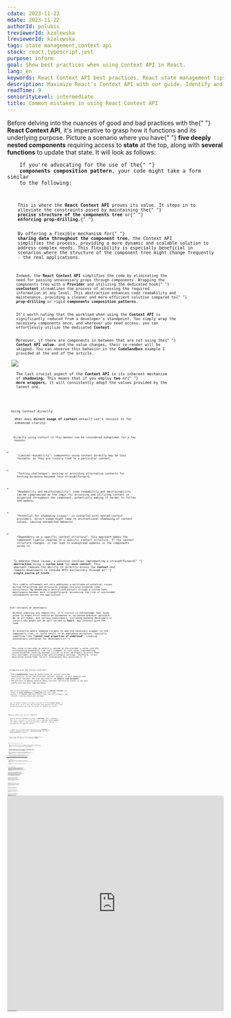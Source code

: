 ```yaml
---
cdate: 2023-11-22
mdate: 2023-11-22
authorId: polubis
treviewerId: kzalewska
lreviewerId: kzalewska
tags: state management,context api
stack: react,typescript,jest
purpose: inform
goal: Show best practices when using Context API in React.
lang: en
keywords: React Context API best practices, React state management tips, Context API common mistakes, React development optimization, Efficient React state handling
description: Maximize React's Context API with our guide. Identify and fix common mistakes for better performance. Elevate skills with best practices, optimizing code for enhanced React applications.
readTime: 9
seniorityLevel: intermediate
title: Common mistakes in using React Context API
---
```


<Prelude label="Quick guide to React Context API">
  <M>
    Before delving into the nuances of good and bad practices with the{" "}
    <B>React Context API</B>, it's imperative to grasp how it functions and its
    underlying purpose. Picture a scenario where you have{" "}
    <B>five deeply nested components</B> requiring access to <B>state</B> at the
    top, along with <B>several functions</B> to update that state. It will look
    as follows:
  </M>
  <Code
    mode="dynamic"
    lang="tsx"
    description="Insane coupling of components"
    src="https://raw.githubusercontent.com/polubis/Snippets-for-articles-and-lessons/main/Common%20mistakes%20in%20using%20React%20Context%20API/1.tsx"
    linesCount={22}
  />
  <M>
    If you're advocating for the use of the{" "}
    <B>components composition pattern</B>, your code might take a form similar
    to the following:
  </M>
  <Code
    mode="dynamic"
    lang="tsx"
    changed={[
      [7, 7],
      [11, 11],
      [15, 15],
      [22, 29],
    ]}
    description="A little bit better"
    src="https://raw.githubusercontent.com/polubis/Snippets-for-articles-and-lessons/main/Common%20mistakes%20in%20using%20React%20Context%20API/2.tsx"
    linesCount={31}
  />
  <M>
    This is where the <B>React Context API</B> proves its value. It steps in to
    alleviate the constraints posed by maintaining the{" "}
    <B>precise structure of the components tree</B> or{" "}
    <B>enforcing prop-drilling</B>.{" "}
  </M>
  <M>
    By offering a flexible mechanism for{" "}
    <B>sharing data throughout the component tree</B>, the Context API
    simplifies the process, providing a more dynamic and scalable solution to
    address complex needs. This flexibility is especially beneficial in
    scenarios where the structure of the component tree might change frequently
    - the real applications.
  </M>
  <Code
    mode="dynamic"
    lang="tsx"
    added={[
      [1, 1],
      [25, 33],
    ]}
    changed={[
      [3, 5],
      [9, 10],
      [13, 14],
      [17, 18],
      [21, 22],
    ]}
    description="With Context API"
    src="https://raw.githubusercontent.com/polubis/Snippets-for-articles-and-lessons/main/Common%20mistakes%20in%20using%20React%20Context%20API/3.tsx"
    linesCount={33}
  />
  <M>
    Indeed, the <B>React Context API</B> simplifies the code by eliminating the
    need for passing unnecessary props through components. Wrapping the
    components tree with a <B>Provider</B> and utilizing the dedicated hook{" "}
    <B>useContext</B> streamlines the process of accessing the required
    information at any level. This abstraction enhances code readability and
    maintenance, providing a cleaner and more efficient solution compared to{" "}
    <B>prop-drilling</B> or rigid <B>components composition patterns</B>.
  </M>
  <M>
    It's worth noting that the workload when using the <B>Context API</B> is
    significantly reduced from a developer's standpoint. You simply wrap the
    necessary components once, and wherever you need access, you can
    effortlessly utilize the dedicated <B>Context</B>.
  </M>
  <M>
    Moreover, if there are components in between that are not using the{" "}
    <B>Context API value</B>, and the value changes, their re-render will be
    skipped. You can observe this behavior in the <B>CodeSandbox</B> example I
    provided at the end of the article.
  </M>
  <Image
    src="https://raw.githubusercontent.com/polubis/Snippets-for-articles-and-lessons/main/Common%20mistakes%20in%20using%20React%20Context%20API/1.jpg"
    description="Re-render will be skipped!"
  />
  <M>
    The last crucial aspect of the <B>Context API</B> is its inherent mechanism
    of <B>shadowing</B>. This means that if you employ <B>two</B> or{" "}
    <B>more wrappers</B>, it will consistently adopt the values provided by the
    latest one.
  </M>
  <Code
    mode="dynamic"
    lang="tsx"
    description="Context API shadowing mechanism"
    src="https://raw.githubusercontent.com/polubis/Snippets-for-articles-and-lessons/main/Common%20mistakes%20in%20using%20React%20Context%20API/4.tsx"
    linesCount={17}
  />
</Prelude>

<Section>
  <XL>Using Context directly</XL>
  <M>
    What does <B>direct usage of context</B> entail? Let's revisit it for
    enhanced clarity:
  </M>
  <Code
    mode="dynamic"
    lang="tsx"
    description="The wrong usage of Context API"
    src="https://raw.githubusercontent.com/polubis/Snippets-for-articles-and-lessons/main/Common%20mistakes%20in%20using%20React%20Context%20API/5.tsx"
    linesCount={25}
  />
  <M>
    Directly using context in this manner can be considered suboptimal for a few
    reasons:
  </M>
  <L ordered>
    <Li>
      "Limited reusability": components using context directly may be less
      reusable, as they are closely tied to a particular context,
    </Li>
    <Li>
      "Testing challenges": mocking or providing alternative contexts for
      testing purposes becomes less straightforward,
    </Li>
    <Li>
      "Readability and maintainability": code readability and maintainability
      can be compromised as the logic for accessing and utilizing context is
      dispersed throughout the component, potentially making it harder to follow
      and update,
    </Li>
    <Li>
      "Potential for shadowing issues": in scenarios with nested context
      providers, direct usage might lead to unintentional shadowing of context
      values, causing unexpected behavior
    </Li>
    <Li>
      "Dependency on a specific context structure": this approach makes the
      component tightly coupled to a specific context structure. If the context
      structure changes, it can lead to widespread updates in the components
      using it.
    </Li>
  </L>
  <M>
    To address these issues, a solution involves implementing a straightforward{" "}
    <B>abstraction</B> using a <B>custom hook</B> for <B>each context</B>. This
    approach removes the ability to directly access the <B>Context</B> and
    compels developers to consume APIs exclusively through a{" "}
    <B>single source of truth</B>.
  </M>
  <Code
    mode="dynamic"
    lang="tsx"
    changed={[
      [5, 5],
      [29, 29],
      [25, 25],
    ]}
    added={[[17, 22]]}
    description="Context used via custom hook"
    src="https://raw.githubusercontent.com/polubis/Snippets-for-articles-and-lessons/main/Common%20mistakes%20in%20using%20React%20Context%20API/6.tsx"
    linesCount={32}
  />
  <M>
    This simple refinement not only addresses a multitude of potential issues
    during refactoring and structural changes but also promotes code
    consistency. By mandating a centralized pattern through a custom hook,
    maintenance becomes more straightforward, minimizing the risk of unintended
    consequences across the application.
  </M>
</Section>

<Section>
  <XL>Over-reliance on developers</XL>
  <M>
    Without implying any negativity, it's crucial to acknowledge that tasks
    prone to human error should be automated or validated wherever possible.
    We're all human, and various individuals, including backend developers or
    juniors who might not be well-versed in <B>React</B>, may interact with the
    code.
  </M>
  <M>
    In scenarios where someone forgets to add the necessary wrapper to the
    components tree, it could result in an ambiguous exception, typically
    something like <B>"Cannot read properties of undefined"</B>, creating
    unnecessary confusion for developers.{" "}
  </M>
  <Code
    mode="dynamic"
    lang="tsx"
    description="Unclear error will occur if no provider"
    src="https://raw.githubusercontent.com/polubis/Snippets-for-articles-and-lessons/main/Common%20mistakes%20in%20using%20React%20Context%20API/10.tsx"
    linesCount={5}
  />
  <M>
    This issue arises when an object is passed as the provider's value, but the
    corresponding components tree isn't wrapped. In such cases, implementing
    custom exception handling becomes crucial to alert developers directly about
    this oversight, providing clear and actionable warnings. Therefore, in our
    abstracted custom hook, we will incorporate this provision:{" "}
  </M>
  <Code
    mode="dynamic"
    lang="tsx"
    added={[[4, 7]]}
    description="Adding custom exception handler"
    src="https://raw.githubusercontent.com/polubis/Snippets-for-articles-and-lessons/main/Common%20mistakes%20in%20using%20React%20Context%20API/7.tsx"
    linesCount={10}
  />
</Section>

<Section>
  <XL>Struggling with the initial state hell</XL>
  <M>
    The <B>createContext</B> function necessitates an initial state for
    functionality, as per the interface contract. However, it also mandates that
    this state "matches" the type specified in the <B>generic type parameter</B>.
    The practice of adding numerous empty functions and initial states is not only
    inefficient but also time-consuming.
  </M>
  <Code
    mode="dynamic"
    lang="tsx"
    description="The initial state hell"
    src="https://raw.githubusercontent.com/polubis/Snippets-for-articles-and-lessons/main/Common%20mistakes%20in%20using%20React%20Context%20API/8.tsx"
    linesCount={14}
  />
  <M>
    Why is this problematic? Forgetting to use the <B>Context Provider</B> can
    result in <B>false positives</B> or <B>negatives</B> with this state.
    Moreover, it demands additional effort each time you introduce a new
    function, creating unnecessary overhead.
  </M>
  <Code
    mode="dynamic"
    lang="tsx"
    added={[
      [1, 4],
      [6, 9],
      [11, 11],
      [17, 27],
    ]}
    changed={[
      [41, 41],
      [14, 14],
      [30, 30],
    ]}
    description="Initial state setup improved"
    src="https://raw.githubusercontent.com/polubis/Snippets-for-articles-and-lessons/main/Common%20mistakes%20in%20using%20React%20Context%20API/9.tsx"
    linesCount={46}
  />
  <M>
    Now, if someone forgets to include a provider or if the <B>Context value</B>{" "}
    becomes falsy, we will alert the developer. This approach provides a clear
    distinction between the state and the API for managing our context
  </M>
</Section>

<Section>
  <XL>Binding context with concrete components</XL>
  <M>
    Context should accommodate any kind of <B>ReactNode</B> - be it components,
    divs, null, and more. If you directly use a component inside <B>Context</B>,
    you tightly couple it with that particular component, limiting the
    presentation to a specific manner.
  </M>
  <Code
    mode="dynamic"
    lang="tsx"
    description="Context coupled to one component"
    src="https://raw.githubusercontent.com/polubis/Snippets-for-articles-and-lessons/main/Common%20mistakes%20in%20using%20React%20Context%20API/11.tsx"
    linesCount={4}
  />
  <M>
    To address this, we should enable the passing of any <B>ReactNode</B> as
    children, essentially embracing a <B>composition pattern</B> with the{" "}
    <B>content projection</B> technique.
  </M>
  <Code
    mode="dynamic"
    lang="tsx"
    added={[[1, 1]]}
    changed={[
      [3, 5],
      [7, 10],
    ]}
    description="Flexibility added!"
    src="https://raw.githubusercontent.com/polubis/Snippets-for-articles-and-lessons/main/Common%20mistakes%20in%20using%20React%20Context%20API/12.tsx"
    linesCount={10}
  />
  <M>
    Thanks to this enhancement, we can now apply our <B>Context</B> logic by
    simply wrapping any component with its dedicated <B>Provider</B>.
  </M>
  <Code
    mode="dynamic"
    lang="tsx"
    description="The usage of new API"
    src="https://raw.githubusercontent.com/polubis/Snippets-for-articles-and-lessons/main/Common%20mistakes%20in%20using%20React%20Context%20API/13.tsx"
    linesCount={7}
  />
</Section>

<Section>
  <XL>Absence of initial state override</XL>
  <M>
    What if you find yourself in a situation where you need to override the
    default state because another component is loading data? It can be tricky
    without a built-in mechanism in the <B>Context Provider</B>.
  </M>
  <Code
    mode="dynamic"
    lang="tsx"
    description="Ugly useEffect and additional logic"
    src="https://raw.githubusercontent.com/polubis/Snippets-for-articles-and-lessons/main/Common%20mistakes%20in%20using%20React%20Context%20API/14.tsx"
    linesCount={22}
  />
  <M>
    Relying on <B>useEffect</B> can introduce challenges, especially when used
    solely for setting the initial state. That's why our <B>Provider</B> should
    offer a dedicated mechanism for this purpose, ideally achieved through
    properties rather than resorting to <B>useEffect</B>.
  </M>
  <Code
    mode="dynamic"
    lang="tsx"
    description="Without useEffect"
    changed={[
      [19, 22],
      [15, 15],
    ]}
    added={[
      [1, 4],
      [5, 9],
      [12, 12],
      [26, 35],
    ]}
    src="https://raw.githubusercontent.com/polubis/Snippets-for-articles-and-lessons/main/Common%20mistakes%20in%20using%20React%20Context%20API/15.tsx"
    linesCount={36}
  />
  <M>
    Moreover, the inclusion of an essential property, <B>initialState</B>,
    becomes particularly crucial when aiming to synchronize the server state and
    client state, especially in scenarios involving frameworks like <B>Next</B>{" "}
    or <B>Gatsby</B>.
  </M>
  <Hint hasBg>
    To explore the integration of <B>Zustand</B> with frameworks like{" "}
    <B>Next</B> or any other server-side rendering (<B>SSR</B>) and static site
    generation (<B>SSG</B>) frameworks, feel free to delve into the article:{" "}
    <A
      outside
      href="/articles/integrations/how-to-integrate-state-management-in-zustand-with-nextjs/"
    >
      🌟 How to integrate state management in Zustand with NextJS
    </A>
    .
  </Hint>
</Section>

<Section>
  <XL>Lack of memoization</XL>
  <M>
    You never know at which level a developer will add the{" "}
    <B>Context Provider</B>, so if you are creating a value from state and
    adding some functions to change this state, you'll end up doing it on every
    render.
  </M>
  <Code
    mode="dynamic"
    lang="tsx"
    description="Value without useMemo"
    src="https://raw.githubusercontent.com/polubis/Snippets-for-articles-and-lessons/main/Common%20mistakes%20in%20using%20React%20Context%20API/16.tsx"
    linesCount={10}
  />
  <M>
    To avoid unnecessary recalculations, remember to wrap your <B>value</B> with
    the <B>useMemo</B> hook. It will have a positive impact on runtime
    performance.
  </M>
  <Code
    mode="dynamic"
    lang="tsx"
    changed={[
      [2, 2],
      [8, 8],
    ]}
    description="With useMemo"
    src="https://raw.githubusercontent.com/polubis/Snippets-for-articles-and-lessons/main/Common%20mistakes%20in%20using%20React%20Context%20API/17.tsx"
    linesCount={10}
  />
</Section>

<Section>
  <XL>Coupling of logic with propagation</XL>
  <M>
    As we know, <B>Context</B> is intended solely for sharing data across nested
    components trees. To adhere to the <B>single responsibility principle</B>,
    it's a bad idea to incorporate complex logic within the{" "}
    <B>Context provider</B>. Such an approach would result in a substantial
    amount of code being loaded whenever any component utilizing your context is
    rendered. To address this, consider improving it with lazy loading, as
    illustrated below:
  </M>
  <Code
    mode="dynamic"
    lang="tsx"
    description="Solution with lazy loading"
    src="https://raw.githubusercontent.com/polubis/Snippets-for-articles-and-lessons/main/Common%20mistakes%20in%20using%20React%20Context%20API/18.tsx"
    linesCount={10}
  />
  <M>
    With the introduction of lazy loading, the code responsible for loading,
    located within a larger library, is now loaded only when the <B>load</B>{" "}
    action is triggered. However, this approach couples the propagation
    mechanism with application logic. Consequently, if you ever need to change
    the mechanism of business state transition, you would have to modify the
    propagation mechanism, breaking the <B>open/closed principle</B> from{" "}
    <B>SOLID</B>. A more effective solution exists that addresses these issues,
    ensuring the <B>Context provider</B> remains responsible only for
    facilitating state changes, keeping the bundle size minimal.
  </M>
  <Code
    mode="dynamic"
    lang="tsx"
    description="Custom hook for logic"
    src="https://raw.githubusercontent.com/polubis/Snippets-for-articles-and-lessons/main/Common%20mistakes%20in%20using%20React%20Context%20API/19.tsx"
    linesCount={35}
  />
  <M>
    As demonstrated, we crafted a custom hook for a significant portion of the
    logic responsible for loading articles. Here, we employed{" "}
    <B>dynamic import</B> to load a substantial code chunk dynamically.
    Furthermore, we've strategically placed the state change logic outside the{" "}
    <B>Context Provider</B>. This design choice affords flexibility – if you
    decide to adopt an alternative state propagation mechanism in the future,
    you can replace only the propagation logic, leaving the business logic
    untouched and initial bundle size minimal.
  </M>
</Section>

<Section>
  <XL>Excessive reliance on the Context API</XL>
  <M>
    The <B>React Context API</B> is designed for state propagation. Using it as
    a <B>state manager</B>, typically an architecture and data flow pattern, may
    be a mistake. Your initial choice might be to start with <B>Context</B>, but
    eventually, you may find yourself dealing with a complex <B>Providers</B>{" "}
    structure and coupling between <B>Providers</B> to consume logic from
    different application areas.
  </M>
  <Code
    mode="dynamic"
    lang="tsx"
    description="Providers hell "
    src="https://raw.githubusercontent.com/polubis/Snippets-for-articles-and-lessons/main/Common%20mistakes%20in%20using%20React%20Context%20API/20.tsx"
    linesCount={11}
  />
  <M>
    Having something like this in your codebase indicates that you may be
    mishandling <B>Context</B>. It establishes a strong coupling between the{" "}
    <B>Providers</B> structure, making it nearly impossible to refactor or
    migrate to real state manager easily in the future.
  </M>
  <M>
    So, use <B>Context API</B> as a data propagation mechanism for presentation
    components to enhance developer experience or for managing simple global
    states like theme changes. However, it's not suitable for
    application-specific logic and data. Attempting to embed business needs in{" "}
    <B>Context</B> typically results in a convoluted and messy structure that
    requires refactoring later.
  </M>
  <M>
    You might consider flattening the providers using a function to improve
    visual readability. However, this approach introduces additional runtime
    performance overhead, and underneath, it still creates the same structure,
    ultimately masking the problem visually rather than addressing it.
  </M>
  <Code
    mode="dynamic"
    lang="tsx"
    description="Problem is hidden but still exist"
    src="https://raw.githubusercontent.com/polubis/Snippets-for-articles-and-lessons/main/Common%20mistakes%20in%20using%20React%20Context%20API/21.tsx"
    linesCount={19}
  />
  <M>
    To enhance this, consider opting for a dedicated state management tool
    rather than relying solely on <B>Context API</B>. The latter is not designed
    for handling complex application states effectively. Utilizing a robust
    state management tool can offer better scalability and maintainability for
    your application.
  </M>
  <Hint hasBg>
    If you're interested in exploring these tools further, check out the
    following article:{" "}
    <A
      outside
      href="/articles/libraries/comparing-redux-with-zustand-for-state-management-in-react/"
    >
      🥇 Comparing Redux with Zustand for state management in React
    </A>
    .
  </Hint>
</Section>

<Demo label="The final code" height="500px">
  <iframe
    src="https://codesandbox.io/embed/thwz7k?view=Editor+%2B+Preview&module=%2Fsrc%2FApp.tsx"
    style="width:100%; height: 500px; border:0; border-radius: 4px; overflow:hidden;"
    title="Common mistakes in using React Context API"
    allow="accelerometer; ambient-light-sensor; camera; encrypted-media; geolocation; gyroscope; hid; microphone; midi; payment; usb; vr; xr-spatial-tracking"
    sandbox="allow-forms allow-modals allow-popups allow-presentation allow-same-origin allow-scripts"
  ></iframe>
</Demo>

<Summary label="Conclusions and summary">
  <M>
    Woah! That was a substantial amount of text and examples. I hope everything
    is clear now. If you have any questions, feel free to ask in the comments
    section. After this article, you should have a good understanding of how and
    when to use <B>Context API</B> appropriately based on different cases.
  </M>
  <M>
    Keep in mind that while you can attempt to use <B>Context API</B> for
    application state management, it comes with risks. Eventually, you might
    find the need for extensive refactoring due to performance limitations,
    lacking built-in optimizations like selectors found in <B>Zustand</B> or{" "}
    <B>Redux</B>.
  </M>
</Summary>
